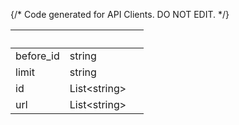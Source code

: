 {/* Code generated for API Clients. DO NOT EDIT. */}

| &nbsp;    | &nbsp;             | &nbsp; |
| --------- | ------------------ | ------ |
| before_id | string             |        |
| limit     | string             |        |
| id        | List&lt;string&gt; |        |
| url       | List&lt;string&gt; |        |
